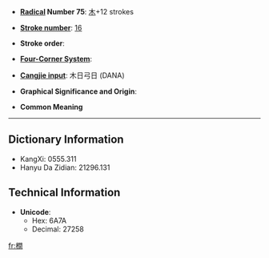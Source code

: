 * '''[[Wiktionary:Chinese radical index| Radical]] Number 75''': [[Wiktionary:Chinese radical index 木|木]]+12 strokes

* '''[[Wiktionary:Chinese total strokes index|Stroke number]]''': [[Wiktionary:Chinese total strokes index 16|16]]

* '''Stroke order''': 

* '''[[Wiktionary:Chinese four corner index|Four-Corner System]]''': 

* '''[[Wiktionary:Chinese Cangjie index|Cangjie input]]''': 木日弓日 (DANA)

* '''Graphical Significance and Origin''': 

* '''Common Meaning'''

----

== Dictionary Information ==

* KangXi: 0555.311
* Hanyu Da Zidian: 21296.131

== Technical Information ==

* '''Unicode''':
** Hex: 6A7A
** Decimal: 27258

[[fr:橺]]